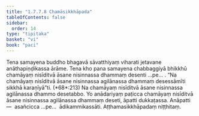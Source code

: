 ```yaml
---
title: "1.7.7.8 Chamāsikkhāpada"
tableOfContents: false
sidebar:
  order: 14
type: "tipitaka"
basket: "vi"
book: "paci"
---
```



<DynamicBreadcrumb />

<Division number="645" book="paci" bookNo="2" page="267">

<Paragraph number="2040" book="paci">
Tena samayena buddho bhagavā sāvatthiyaṃ viharati jetavane anāthapiṇḍikassa ārāme. Tena kho pana samayena chabbaggiyā bhikkhū chamāyaṃ nisīditvā āsane nisinnassa dhammaṃ desenti …pe… .
</Paragraph>

<Paragraph number="2041" book="paci">
<Emphasis>“Na chamāyaṃ nisīditvā āsane nisinnassa agilānassa dhammaṃ desessāmīti sikkhā karaṇīyā”</Emphasis>ti. (*68*:<Emphasis>213</Emphasis>)
</Paragraph>

<Paragraph number="2042" book="paci">
Na chamāyaṃ nisīditvā āsane nisinnassa agilānassa dhammo desetabbo. Yo anādariyaṃ paṭicca chamāyaṃ nisīditvā āsane nisinnassa agilānassa dhammaṃ deseti, āpatti dukkaṭassa.
</Paragraph>

<Paragraph number="2043" book="paci">
Anāpatti—  asañcicca …pe…  ādikammikassāti.

</Paragraph>
</Division>

<Paragraph number="2044" type="center" book="paci">
Aṭṭhamasikkhāpadaṃ niṭṭhitaṃ.
</Paragraph>
